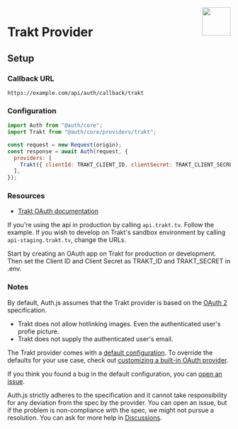 
<img align="right" src="/img/providers/trakt.svg" height="64" width="64" />

# Trakt Provider

## Setup

### Callback URL

```
https://example.com/api/auth/callback/trakt
```

### Configuration

```js
import Auth from "@auth/core";
import Trakt from "@auth/core/providers/trakt";

const request = new Request(origin);
const response = await Auth(request, {
  providers: [
    Trakt({ clientId: TRAKT_CLIENT_ID, clientSecret: TRAKT_CLIENT_SECRET }),
  ],
});
```

### Resources

- [Trakt OAuth documentation](https://trakt.docs.apiary.io/#reference/authentication-oauth)

If you're using the api in production by calling `api.trakt.tv`. Follow the example. If you wish to develop on Trakt's sandbox environment by calling `api-staging.trakt.tv`, change the URLs.

Start by creating an OAuth app on Trakt for production or development. Then set the Client ID and Client Secret as TRAKT_ID and TRAKT_SECRET in .env.

### Notes

By default, Auth.js assumes that the Trakt provider is
based on the [OAuth 2](https://www.rfc-editor.org/rfc/rfc6749.html) specification.

<Callout type="warning">

- Trakt does not allow hotlinking images. Even the authenticated user's profie picture.
- Trakt does not supply the authenticated user's email.

</Callout>

<Callout>

The Trakt provider comes with a [default configuration](https://github.com/nextauthjs/next-auth/blob/main/packages/core/src/providers/trakt.ts).
To override the defaults for your use case, check out [customizing a built-in OAuth provider](https://authjs.dev/guides/providers/custom-provider#override-default-options).

</Callout>

If you think you found a bug in the default configuration, you can [open an issue](https://authjs.dev/new/provider-issue).

Auth.js strictly adheres to the specification and it cannot take responsibility for any deviation from
the spec by the provider. You can open an issue, but if the problem is non-compliance with the spec,
we might not pursue a resolution. You can ask for more help in [Discussions](https://authjs.dev/new/github-discussions).

